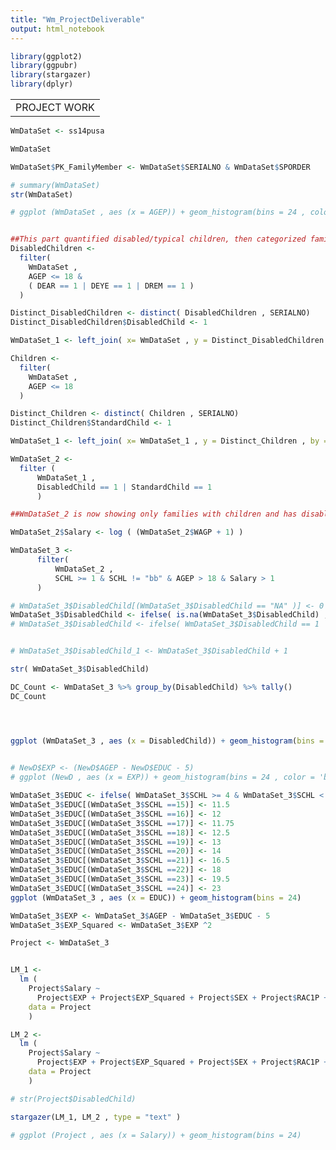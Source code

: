 ---
title: "Wm_ProjectDeliverable"
output: html_notebook
---

```{r}
library(ggplot2)
library(ggpubr)
library(stargazer)
library(dplyr)
```

----------------------------------------------------------------------
PROJECT WORK
----------------------------------------------------------------------

```{r}
WmDataSet <- ss14pusa

WmDataSet

WmDataSet$PK_FamilyMember <- WmDataSet$SERIALNO & WmDataSet$SPORDER

# summary(WmDataSet)
str(WmDataSet)

# ggplot (WmDataSet , aes (x = AGEP)) + geom_histogram(bins = 24 , color = 'black', fill = 'white' )


##This part quantified disabled/typical children, then categorized families by the children type
DisabledChildren <-
  filter(
    WmDataSet ,
    AGEP <= 18 &
    ( DEAR == 1 | DEYE == 1 | DREM == 1 )
  )

Distinct_DisabledChildren <- distinct( DisabledChildren , SERIALNO)
Distinct_DisabledChildren$DisabledChild <- 1

WmDataSet_1 <- left_join( x= WmDataSet , y = Distinct_DisabledChildren , by = "SERIALNO" )

Children <-
  filter(
    WmDataSet ,
    AGEP <= 18
  )

Distinct_Children <- distinct( Children , SERIALNO)
Distinct_Children$StandardChild <- 1

WmDataSet_1 <- left_join( x= WmDataSet_1 , y = Distinct_Children , by = "SERIALNO" )

WmDataSet_2 <- 
  filter ( 
      WmDataSet_1 , 
      DisabledChild == 1 | StandardChild == 1
      )

##WmDataSet_2 is now showing only families with children and has disabled children identified

WmDataSet_2$Salary <- log ( (WmDataSet_2$WAGP + 1) ) 

WmDataSet_3 <- 
      filter(
          WmDataSet_2 , 
          SCHL >= 1 & SCHL != "bb" & AGEP > 18 & Salary > 1 
      )

# WmDataSet_3$DisabledChild[(WmDataSet_3$DisabledChild == "NA" )] <- 0
WmDataSet_3$DisabledChild <- ifelse( is.na(WmDataSet_3$DisabledChild) , 0  , 1 )
# WmDataSet_3$DisabledChild <- ifelse( WmDataSet_3$DisabledChild == 1  , 1  , 0 )


# WmDataSet_3$DisabledChild_1 <- WmDataSet_3$DisabledChild + 1

str( WmDataSet_3$DisabledChild)

DC_Count <- WmDataSet_3 %>% group_by(DisabledChild) %>% tally()
DC_Count




ggplot (WmDataSet_3 , aes (x = DisabledChild)) + geom_histogram(bins = 24 , color = 'black', fill = 'white' )

  
# NewD$EXP <- (NewD$AGEP - NewD$EDUC - 5)
# ggplot (NewD , aes (x = EXP)) + geom_histogram(bins = 24 , color = 'black', fill = 'white' )
```

```{r}
WmDataSet_3$EDUC <- ifelse( WmDataSet_3$SCHL >= 4 & WmDataSet_3$SCHL < 14 , WmDataSet_3$SCHL -3  , 12)
WmDataSet_3$EDUC[(WmDataSet_3$SCHL ==15)] <- 11.5
WmDataSet_3$EDUC[(WmDataSet_3$SCHL ==16)] <- 12
WmDataSet_3$EDUC[(WmDataSet_3$SCHL ==17)] <- 11.75
WmDataSet_3$EDUC[(WmDataSet_3$SCHL ==18)] <- 12.5
WmDataSet_3$EDUC[(WmDataSet_3$SCHL ==19)] <- 13
WmDataSet_3$EDUC[(WmDataSet_3$SCHL ==20)] <- 14
WmDataSet_3$EDUC[(WmDataSet_3$SCHL ==21)] <- 16.5
WmDataSet_3$EDUC[(WmDataSet_3$SCHL ==22)] <- 18
WmDataSet_3$EDUC[(WmDataSet_3$SCHL ==23)] <- 19.5
WmDataSet_3$EDUC[(WmDataSet_3$SCHL ==24)] <- 23
ggplot (WmDataSet_3 , aes (x = EDUC)) + geom_histogram(bins = 24) 
```

```{r}
WmDataSet_3$EXP <- WmDataSet_3$AGEP - WmDataSet_3$EDUC - 5
WmDataSet_3$EXP_Squared <- WmDataSet_3$EXP ^2

Project <- WmDataSet_3


LM_1 <- 
  lm ( 
    Project$Salary ~ 
      Project$EXP + Project$EXP_Squared + Project$SEX + Project$RAC1P + Project$MAR, 
    data = Project
    )

LM_2 <- 
  lm ( 
    Project$Salary ~ 
      Project$EXP + Project$EXP_Squared + Project$SEX + Project$RAC1P + Project$MAR + Project$DisabledChild ,
    data = Project
    )

# str(Project$DisabledChild)

stargazer(LM_1, LM_2 , type = "text" )

# ggplot (Project , aes (x = Salary)) + geom_histogram(bins = 24) 


```














